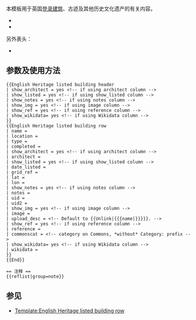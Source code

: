 {{Documentation subpage}}<!-- 在本行下編輯模板說明 -->

本模板用于英国[[登录建筑]]、古迹及其他历史文化遗产的有关内容。

* {{tl|English Heritage listed building header}}
* {{tl|English Heritage listed building row}}

另外表头：

* {{tl|Historic building header}}

== 参数及使用方法 ==
<pre>
{{English Heritage listed building header
| show_architect = yes <!-- if using architect column -->
| show_listed = yes <!-- if using show_listed column -->
| show_notes = yes <!-- if using notes column -->
| show_img = yes <!-- if using image column -->
| show_ref = yes <!-- if using reference column -->
| show_wikidata= yes <!-- if using Wikidata column -->
}}
{{English Heritage listed building row
| name = 
| location = 
| type = 
| completed = 
| show_architect = yes <!-- if using architect column -->
| architect = 
| show_listed = yes <!-- if using show_listed column -->
| date_listed = 
| grid_ref = 
| lat = 
| lon = 
| show_notes = yes <!-- if using notes column -->
| notes = 
| uid = 
| uid2 = 
| show_img = yes <!-- if using image column -->
| image = 
| upload_desc = <!-- Default to {{Unlink|{{{name|}}}}}. -->
| show_ref = yes <!-- if using reference column -->
| reference = 
| commonscat = <!-- category on Commons, *without* Category: prefix -->
| show_wikidata= yes <!-- if using Wikidata column -->
| wikidata = 
}}
{{End}}

== 注释 ==
{{reflist|group=note}}
</pre>
<!--
== 重定向 ==

== 注意事项 ==

== 模板编辑说明 ==
-->
== 参见 ==
* [[Template:English Heritage listed building row]]

<includeonly>{{Sandbox other||<!-- 本行下加入模板的分類 -->
[[Category:Monument list templates]]
}}</includeonly>